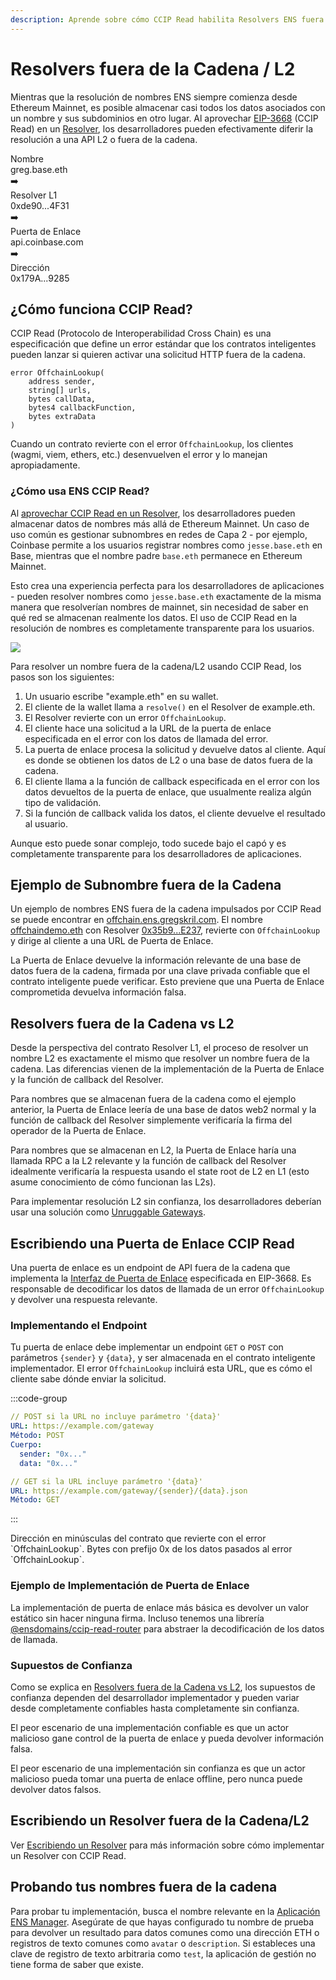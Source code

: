 ```yaml
---
description: Aprende sobre cómo CCIP Read habilita Resolvers ENS fuera de la cadena, cómo funciona una puerta de enlace, supuestos de confianza, y más.
---
```



# Resolvers fuera de la Cadena / L2

Mientras que la resolución de nombres ENS siempre comienza desde Ethereum Mainnet, es posible almacenar casi todos los datos asociados con un nombre y sus subdominios en otro lugar. Al aprovechar [EIP-3668](https://eips.ethereum.org/EIPS/eip-3668) (CCIP Read) en un [Resolver](/es/resolvers/quickstart), los desarrolladores pueden efectivamente diferir la resolución a una API L2 o fuera de la cadena.

<Card className="hidden items-center justify-center gap-4 p-4 md:flex">
  <div className="space-y-1 p-2 text-center leading-none">
    <div className="font-bold">Nombre</div>
    <div>greg.base.eth</div>
  </div>
  <div>➡️</div>
  <div className="space-y-1 p-2 text-center leading-none">
    <div className="font-bold">Resolver L1</div>
    <div>0xde90...4F31</div>
  </div>
  <div>➡️</div>
  <div className="space-y-1 p-2 text-center leading-none">
    <div className="font-bold">Puerta de Enlace</div>
    <div>api.coinbase.com</div>
  </div>
  <div>➡️</div>
  <div className="space-y-1 p-2 text-center leading-none">
    <div className="font-bold">Dirección</div>
    <div>0x179A...9285</div>
  </div>
</Card>

## ¿Cómo funciona CCIP Read?

CCIP Read (Protocolo de Interoperabilidad Cross Chain) es una especificación que define un error estándar que los contratos inteligentes pueden lanzar si quieren activar una solicitud HTTP fuera de la cadena.

```solidity
error OffchainLookup(
    address sender,
    string[] urls,
    bytes callData,
    bytes4 callbackFunction,
    bytes extraData
)
```

Cuando un contrato revierte con el error `OffchainLookup`, los clientes (wagmi, viem, ethers, etc.) desenvuelven el error y lo manejan apropiadamente.

### ¿Cómo usa ENS CCIP Read?

Al [aprovechar CCIP Read en un Resolver](/es/resolvers/writing#offchain-resolvers), los desarrolladores pueden almacenar datos de nombres más allá de Ethereum Mainnet. Un caso de uso común es gestionar subnombres en redes de Capa 2 - por ejemplo, Coinbase permite a los usuarios registrar nombres como `jesse.base.eth` en Base, mientras que el nombre padre `base.eth` permanece en Ethereum Mainnet.

Esto crea una experiencia perfecta para los desarrolladores de aplicaciones - pueden resolver nombres como `jesse.base.eth` exactamente de la misma manera que resolverían nombres de mainnet, sin necesidad de saber en qué red se almacenan realmente los datos. El uso de CCIP Read en la resolución de nombres es completamente transparente para los usuarios.

![](/img/ccip-read-diagram-1.png)

Para resolver un nombre fuera de la cadena/L2 usando CCIP Read, los pasos son los siguientes:

1. Un usuario escribe "example.eth" en su wallet.
2. El cliente de la wallet llama a `resolve()` en el Resolver de example.eth.
3. El Resolver revierte con un error `OffchainLookup`.
4. El cliente hace una solicitud a la URL de la puerta de enlace especificada en el error con los datos de llamada del error.
5. La puerta de enlace procesa la solicitud y devuelve datos al cliente. Aquí es donde se obtienen los datos de L2 o una base de datos fuera de la cadena.
6. El cliente llama a la función de callback especificada en el error con los datos devueltos de la puerta de enlace, que usualmente realiza algún tipo de validación.
7. Si la función de callback valida los datos, el cliente devuelve el resultado al usuario.

Aunque esto puede sonar complejo, todo sucede bajo el capó y es completamente transparente para los desarrolladores de aplicaciones.

## Ejemplo de Subnombre fuera de la Cadena

Un ejemplo de nombres ENS fuera de la cadena impulsados por CCIP Read se puede encontrar en [offchain.ens.gregskril.com](https://offchain.ens.gregskril.com/).
El nombre [offchaindemo.eth](https://ens.app/offchaindemo.eth) con Resolver [0x35b9...E237](https://etherscan.io/address/0x35b920d4329C5797727Af8b15358b43509e5E237#code), revierte con `OffchainLookup` y dirige al cliente a una URL de Puerta de Enlace.

La Puerta de Enlace devuelve la información relevante de una base de datos fuera de la cadena, firmada por una clave privada confiable que el contrato inteligente puede verificar. Esto previene que una Puerta de Enlace comprometida devuelva información falsa.

<Repository
  src="gskril/ens-offchain-registrar"
  description="Subnombres ENS fuera de la Cadena"
/>

## Resolvers fuera de la Cadena vs L2

Desde la perspectiva del contrato Resolver L1, el proceso de resolver un nombre L2 es exactamente el mismo que resolver un nombre fuera de la cadena. Las diferencias vienen de la implementación de la Puerta de Enlace y la función de callback del Resolver.

Para nombres que se almacenan fuera de la cadena como el ejemplo anterior, la Puerta de Enlace leería de una base de datos web2 normal y la función de callback del Resolver simplemente verificaría la firma del operador de la Puerta de Enlace.

Para nombres que se almacenan en L2, la Puerta de Enlace haría una llamada RPC a la L2 relevante y la función de callback del Resolver idealmente verificaría la respuesta usando el state root de L2 en L1 (esto asume conocimiento de cómo funcionan las L2s).

Para implementar resolución L2 sin confianza, los desarrolladores deberían usar una solución como [Unruggable Gateways](https://gateway-docs.unruggable.com/).

<Repository
  src="unruggable-labs/unruggable-gateways"
  description="Solución para obtener pruebas de datos de cadenas rollup y verificar esos datos en Layer 1 Ethereum."
/>

## Escribiendo una Puerta de Enlace CCIP Read

Una puerta de enlace es un endpoint de API fuera de la cadena que implementa la [Interfaz de Puerta de Enlace](https://eips.ethereum.org/EIPS/eip-3668#gateway-interface) especificada en EIP-3668. Es responsable de decodificar los datos de llamada de un error `OffchainLookup` y devolver una respuesta relevante.

### Implementando el Endpoint

Tu puerta de enlace debe implementar un endpoint `GET` o `POST` con parámetros `{sender}` y `{data}`, y ser almacenada en el contrato inteligente implementador. El error `OffchainLookup` incluirá esta URL, que es cómo el cliente sabe dónde enviar la solicitud.

:::code-group

```yaml [POST]
// POST si la URL no incluye parámetro '{data}'
URL: https://example.com/gateway
Método: POST
Cuerpo:
  sender: "0x..."
  data: "0x..."
```

```yaml [GET]
// GET si la URL incluye parámetro '{data}'
URL: https://example.com/gateway/{sender}/{data}.json
Método: GET
```

:::

<Properties>
  <Properties.Property name="sender" type="address">
    Dirección en minúsculas del contrato que revierte con el error `OffchainLookup`.
  </Properties.Property>
  <Properties.Property name="data" type="bytes">
    Bytes con prefijo 0x de los datos pasados al error `OffchainLookup`.
  </Properties.Property>
</Properties>

### Ejemplo de Implementación de Puerta de Enlace

La implementación de puerta de enlace más básica es devolver un valor estático sin hacer ninguna firma. Incluso tenemos una librería [@ensdomains/ccip-read-router](http://github.com/ensdomains/ccip-read-router) para abstraer la decodificación de los datos de llamada.

<EmbedLink
  title="Implementación Básica de Puerta de Enlace"
  href="https://github.com/ensdomains/docs/blob/master/functions/api/example/basic-gateway.ts"
/>

### Supuestos de Confianza

Como se explica en [Resolvers fuera de la Cadena vs L2](#offchain-vs-l2-resolvers), los supuestos de confianza dependen del desarrollador implementador y pueden variar desde completamente confiables hasta completamente sin confianza.

El peor escenario de una implementación confiable es que un actor malicioso gane control de la puerta de enlace y pueda devolver información falsa.

El peor escenario de una implementación sin confianza es que un actor malicioso pueda tomar una puerta de enlace offline, pero nunca puede devolver datos falsos.

## Escribiendo un Resolver fuera de la Cadena/L2

Ver [Escribiendo un Resolver](/es/resolvers/writing#offchain-resolvers) para más información sobre cómo implementar un Resolver con CCIP Read.

## Probando tus nombres fuera de la cadena

Para probar tu implementación, busca el nombre relevante en la [Aplicación ENS Manager](https://app.ens.domains). Asegúrate de que hayas configurado tu nombre de prueba para devolver un resultado para datos comunes como una dirección ETH o registros de texto comunes como `avatar` o `description`. Si estableces una clave de registro de texto arbitraria como `test`, la aplicación de gestión no tiene forma de saber que existe.
